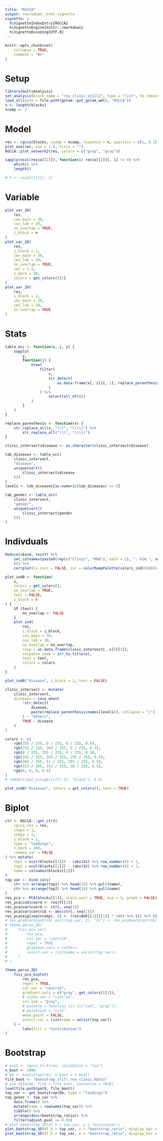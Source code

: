 ```yaml
---
title: "RGCCA"
output: rmarkdown::html_vignette
vignette: >
  %\VignetteIndexEntry{RGCCA}
  %\VignetteEngine{knitr::rmarkdown}
  %\VignetteEncoding{UTF-8}
---
```


```r
knitr::opts_chunk$set(
    collapse = TRUE,
    comment = "#>"
)
```

# Setup
```r
library(multiAnalysis)
set_analysis(block_name = "rna_clinic_still2", type = "list", to_remove = c("1007", "1014", "9001"))
load_all(path = file.path(golem::get_golem_wd(), "RGCCA"))
n <- length(blocks)
ncomp <- 2
```

# Model
```r
res <- rgcca(blocks, ncomp = ncomp, response = n, sparsity = c(1, 0.1)) # tau = "optimal"
plot_ave(res, cex = 1.8, title = "")
RGCCA::plot_network2(res, colors = c("gray", "gray"))

sapply(ncol(res$a[[2]]), function(i) res$a[[2]][, i] != 0) %>%
    which() %>%
    length()

# Y <- res$Y[[1]][, 1]
```

# Variable
```r
plot_var_2D(
    res,
    cex_main = 30,
    cex_lab = 20,
    no_overlap = TRUE,
    i_block = n
)
plot_var_2D(
    res,
    i_block = 1,
    cex_main = 30,
    cex_lab = 20,
    no_overlap = TRUE,
    cex = 1.5,
    n_mark = 10,
    colors = get_colors()[1]
)
plot_var_2D(
    res,
    i_block = 2,
    cex_main = 30,
    cex_lab = 20,
    no_overlap = TRUE
)
```

# Stats
```r
table_occ <- function(x, i, y) {
    sapply(
        y,
        function(j) {
            nrow(
                filter(
                    x,
                    str_detect(
                        as.data.frame(x[, i])[, 1], replace_parenthesis(j)
                    )
                ) %>%
                    select(all_of(i))
            )
        }
    )
}

replace_parenthesis <- function(x) {
    str_replace_all(x, "\\(", "\\\\(") %>%
        str_replace_all("\\)", "\\\\)")
}

clinic_intersect$disease <- as.character(clinic_intersect$disease)

tab_diseases <- table_occ(
    clinic_intersect,
    "disease",
    unique(sort((
        clinic_intersect$disease
    )))
)
levels <- tab_diseases[as.numeric(tab_diseases) >= 5]

tab_gender <- table_occ(
    clinic_intersect,
    "gender",
    unique(sort((
        clinic_intersect$gender
    )))
)
```

# Indivduals
```r
Reduce(cbind, res$Y) %>%
    set_colnames(paste0(rep(c("Clinic", "RNA"), each = 2), ": Dim.", seq(2))) %>%
    t() %>%
    corrplot(is.corr = FALSE, col = colorRampPalette(colors_ind)(100))

plot_ind0 <- function(
    x,
    colors = get_colors(),
    no_overlap = TRUE,
    text = FALSE,
    i_block = n
) {
    if (text) {
        no_overlap <- FALSE
    }
    plot_ind(
        res,
        i_block = i_block,
        cex_main = 30,
        cex_lab = 20,
        no_overlap = no_overlap,
        resp = as.data.frame(clinic_intersect[, x])[[1]],
        response_name = str_to_title(x),
        text = text,
        colors = colors
    )
}

plot_ind0("disease", i_block = 1, text = FALSE)

clinic_intersect <- mutate(
    clinic_intersect,
    diseases = case_when(
        !str_detect(
            disease,
            paste(replace_parenthesis(names(levels)), collapse = "|")
        ) ~ "Others",
        TRUE ~ disease
    )
)

colors <- c(
    rgb(255 / 255, 0 / 255, 0 / 255, 0.5),
    rgb(255 / 255, 204 / 255, 0 / 255, 0.5),
    rgb(0 / 255, 255 / 255, 0 / 255, 0.5),
    rgb(102 / 255, 153 / 255, 255 / 255, 0.5),
    rgb(204 / 255, 51 / 255, 255 / 255, 0.5),
    rgb(153 / 255, 153 / 255, 30 / 255, 0.5),
    rgb(0, 0, 0, 0.5)
)
# toRGB(c(pal_ucscgb()(7)[-2], "black"), 0.5)

plot_ind0("diseases", colors = get_colors(), text = TRUE)
```

# Biplot
```r
ctr <- RGCCA:::get_ctr2(
    rgcca_res = res,
    compx = 1,
    compy = 2,
    i_block = 1,
    type = "loadings",
    n_mark = 100,
    remove_var = FALSE
) %>% mutate(
    top1 = ncol(blocks[[1]]) - (abs(X1) %>% row_number()) + 1,
    top2 = ncol(blocks[[1]]) - (abs(X2) %>% row_number()) + 1,
    name = colnames(blocks[[1]])
)
top_var <- bind_cols(
    ctr %>% arrange(top1) %>% head(10) %>% pull(name),
    ctr %>% arrange(top2) %>% head(10) %>% pull(name)
)
res_pca <- PCA(blocks[[1]], scale.unit = TRUE, ncp = 3, graph = FALSE)
res_pca$ind$coord <- res$Y[[1]]
res_pca$var$coord <- ctr[, seq(2)]
res_pca$var$contrib <- abs(ctr[, seq(2)])
res_pca$eig[seq(ncomp), 2] <- (res$AVE[[1]][[1]] * 100) %>% t() %>% t()
# res_pca$var$contrib[ pull(top_var, 2), "X1"] <- res_pca$var$contrib[ pull(top_var, 2), "X2"]
# theme_perso_2D(
#     fviz_pca_var(
#         res_pca,
#         col.var = "contrib",
#         repel = TRUE,
#         gradient.cols = colPers,
#         select.var = list(name = unlist(top_var))
#     )
# )

theme_perso_2D(
    fviz_pca_biplot(
        res_pca,
        repel = TRUE,
        col.var = "contrib",
        gradient.cols = c("gray", get_colors()[1]),
        # alpha.var = "contrib",
        col.ind = "gray",
        # palette = function (i) {c("red", "gray")},
        # pointsize = "cos2",
        mean.point = FALSE,
        select.var = list(name = unlist(top_var))
    ) +
        labs(fill = "Contribution")
)
```

# Bootstrap
```r
# eval <- rgcca_cv_k(res, validation = "loo")
n_boot <- 1000
# bb <- bootstrap(res, n_boot = n_boot)
file_boot <- "bootstrap_still_rna_clinic.RData"
# use_data(bb, file = file_boot, overwrite = TRUE)
load(file.path(path, file_boot))
top_var <- get_bootstrap(bb, type = "loadings")
top_genes <- top_var %>%
    data.frame() %>%
    mutate(name = rownames(top_var)) %>%
    tibble() %>%
    arrange(desc(bootstrap_ratio)) %>%
    filter(adjust.pval <= 0.05)
# plot_bootstrap_2D(df_b = top_var, y = "occurences")
plot_bootstrap_1D(df_b = top_var, x = "bootstrap_ratio", display_bar = FALSE, y = "bootstrap_ratio")
plot_bootstrap_1D(df_b = top_var, x = "bootstrap_ratio", display_bar = FALSE, y = "sign", n_mark = 100)
```
